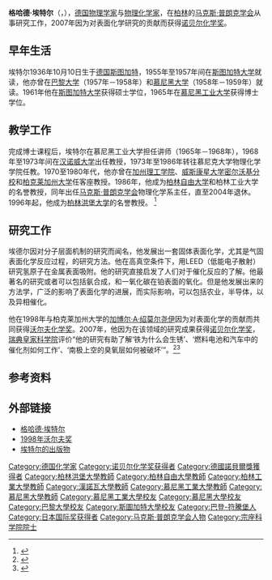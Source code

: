 {{Infobox_Scientist  
|name        = 格哈德·埃特尔<br />{{lang|de|Gerhard Ertl}}
|image =Prof Ertl-Portrait.jpg
|caption     =格哈德·埃特尔
|birth_date  = 1936年10月10日
|birth_place =[[德国|德国]][[巴登-符腾堡|巴登-符腾堡]][[斯图加特|斯图加特]]
|residence   = [[德国|德国]]
|nationality = {{DEU}} 
|death_date  = 
|death_place = 
|field       = [[表面化学|表面化学]]
|work_institution  = [[汉诺威大学|汉诺威大学]]、[[慕尼黑大学|慕尼黑大学]]、<br />[[慕尼黑工业大学|慕尼黑工业大学]]、[[柏林自由大学|柏林自由大学]]、<br />[[柏林工业大学|柏林工业大学]]、<br />[[马克斯·普朗克学会|马克斯·普朗克学会]]{{tsl|en|Fritz Haber Institute of the Max Planck Society|弗里茨·哈伯研究所}}、<br />[[柏林洪堡大学|柏林洪堡大学]]
|alma_mater        = [[斯图加特大学|斯图加特大学]]、[[慕尼黑工业大学|慕尼黑工业大学]]
|doctoral_advisor  = [[海因茨·格里舍尔|海因茨·格里舍尔]]
|known_for   = [[表面化学|表面化学]]
|prizes      = [[File:Nobel_prize_medal.svg|20px]] [[诺贝尔化学奖|诺贝尔化学奖]]（2007年）
|religion    = 
|footnotes   =
}}
'''格哈德·埃特尔'''（{{lang-de|'''Gerhard Ertl'''}}，{{bd|1936年|10月10日|catIdx=E}}），[[德国|德国]][[物理学家|物理学家]]与[[物理化学|物理化学家]]，在[[柏林|柏林]]的[[马克斯·普朗克学会|马克斯·普朗克学会]]{{tsl|en|Fritz Haber Institute of the Max Planck Society|弗里茨·哈伯研究所}}从事研究工作，2007年因为对表面化学研究的贡献而获得[[诺贝尔化学奖|诺贝尔化学奖]]。

==早年生活==
埃特尔1936年10月10日生于[[德国|德国]][[斯图加特|斯图加特]]，1955年至1957年间在[[斯图加特大学|斯图加特大学]]就读，他亦曾在[[巴黎大学|巴黎大学]]（1957年－1958年）和[[慕尼黑大学|慕尼黑大学]]（1958年－1959年）就读。1961年他在[[斯图加特大学|斯图加特大学]]获得硕士学位，1965年在[[慕尼黑工业大学|慕尼黑工业大学]]获得博士学位。

==教学工作==
完成博士课程后，埃特尔在慕尼黑工业大学担任讲师（1965年－1968年），1968年至1973年间在[[汉诺威大学|汉诺威大学]]出任教授，1973年至1986年转往慕尼克大学物理化学学院任教。1970至1980年代，他亦曾在[[加州理工学院|加州理工学院]]、[[威斯康星大学密尔沃基分校|威斯康星大学密尔沃基分校]]和[[柏克莱加州大学|柏克莱加州大学]]任客座教授。1986年，他成为[[柏林自由大学|柏林自由大学]]和柏林工业大学的名誉教授，同年出任[[马克斯·普朗克学会|马克斯·普朗克学会]]{{tsl|en|Fritz Haber Institute of the Max Planck Society|弗里茨·哈伯研究所}}物理化学系主任，直至2004年退休。1996年起，他成为[[柏林洪堡大学|柏林洪堡大学]]的名誉教授。 <ref>{{cite journal
 | author= H.-J. Freund and H. Knozinger
 | title = Foreword for the Gerhard Ertl Festschrift
 | journal =  J. Phys. Chem. B
 | year = 2004
 | volume = 108 
 | issue = 38 
 | pages = 14183 - 14186
 | doi = 10.1021/jp049239i
 | url= }}</ref>

==研究工作==
埃德尔因对分子层面机制的研究而闻名，他发展出一套固体表面化学，尤其是气固表面化学反应过程，的研究方法。他在高真空条件下，用LEED（低能电子散射）研究氢原子在金属表面吸附。他的研究直接启发了人们对于催化反应的了解。他最著名的研究或者可以包括氨合成，和一氧化碳在铂表面的氧化。但是他发展出来的方法学，广泛的影响了表面化学的进展，而实际影响，可以包括农业，半导体，以及异相催化。

他在1998年与柏克莱加州大学的[[加博尔·A·绍莫尔尧伊|加博尔·A·绍莫尔尧伊]]因为对表面化学的贡献而共同获得[[沃尔夫化学奖|沃尔夫化学奖]]。2007年，他因为在该领域的研究成果获得[[诺贝尔化学奖|诺贝尔化学奖]]，[[瑞典皇家科学院|瑞典皇家科学院]]评价“他的研究有助了解‘铁为什么会生锈’、‘燃料电池和汽车中的催化剂如何工作’、‘南极上空的臭氧层如何被破坏’”。<ref>{{cite web|url=http://news.xinhuanet.com/newscenter/2007-10/10/content_6859518.htm|title=德国科学家独享2007年诺贝尔化学奖|date=2007年10月10日|author=新华网|accessdate=2007-10-10|archive-date=2007-10-12|archive-url=https://web.archive.org/web/20071012024939/http://news.xinhuanet.com/newscenter/2007-10/10/content_6859518.htm|dead-url=no}}</ref><ref>{{Cite web |url=http://www.ch.ntu.edu.tw/nobel/2007.html |title=存档副本 |access-date=2016-05-02 |archive-date=2019-06-16 |archive-url=https://web.archive.org/web/20190616233502/https://www.ch.ntu.edu.tw/nobel/2007.html |dead-url=no }}</ref>

==参考资料==
{{reflist}}

==外部链接 ==
* [http://webarchive.loc.gov/all/20090514123755/http%3A//w3.rz%2Dberlin.mpg.de/pc/ERTL/Ertl.html 格哈德·埃特尔]
* [http://www.wolffund.org.il/full.asp?id=58 1998年沃尔夫奖] {{Wayback|url=http://www.wolffund.org.il/full.asp?id=58 |date=20120212193148 }}
* [http://w3.rz-berlin.mpg.de/pc/ERTL/Ertl-publis.html 埃特尔的出版物] {{Wayback|url=http://w3.rz-berlin.mpg.de/pc/ERTL/Ertl-publis.html |date=20071012042519 }}

{{诺贝尔化学奖获得者 (2001年-2025年)}}
{{沃尔夫化学奖}}
{{日本国际奖获得者}}

{{Authority control}}
{{DEFAULTSORT:Ertl, Gerhard}}
[[Category:德国化学家|Category:德国化学家]]
[[Category:诺贝尔化学奖获得者|Category:诺贝尔化学奖获得者]]
[[Category:德國諾貝爾獎獲得者|Category:德國諾貝爾獎獲得者]]
[[Category:柏林洪堡大學教師|Category:柏林洪堡大學教師]]
[[Category:柏林自由大學教師|Category:柏林自由大學教師]]
[[Category:柏林工業大學教師|Category:柏林工業大學教師]]
[[Category:漢諾瓦大學教師|Category:漢諾瓦大學教師]]
[[Category:慕尼黑工業大學教師|Category:慕尼黑工業大學教師]]
[[Category:慕尼黑大學教師|Category:慕尼黑大學教師]]
[[Category:慕尼黑工業大學校友|Category:慕尼黑工業大學校友]]
[[Category:慕尼黑大學校友|Category:慕尼黑大學校友]]
[[Category:巴黎大學校友|Category:巴黎大學校友]]
[[Category:斯圖加特大學校友|Category:斯圖加特大學校友]]
[[Category:巴登-符騰堡人|Category:巴登-符騰堡人]]
[[Category:日本国际奖获得者|Category:日本国际奖获得者]]
[[Category:马克斯·普朗克学会人物|Category:马克斯·普朗克学会人物]]
[[Category:宗座科学院院士|Category:宗座科学院院士]]